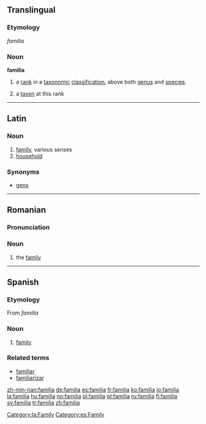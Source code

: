 ==Translingual==

===Etymology===
{{L.}} ''familia''

===Noun===
'''familia'''

# {{botany}} a [[rank]] in a [[taxonomic]] [[classification]], above both [[genus]] and [[species]].
# {{botany}} a [[taxon]] at this rank

----

==Latin==

===Noun===
{{la-noun|familia|familiae|familiae|f|first}}

# [[family]], various senses
# [[household]]

===Synonyms===
*[[gens]]

[[Category:la:Family]]

----

==Romanian==

===Pronunciation===
{{IPA|/fa'mil.ja/}}

===Noun===
{{ro-nounform|familie|gend=f|num=s|art=def}}

# the [[family]]

----

==Spanish==

===Etymology===
From {{L.}} ''familia''

===Noun===
{{es-noun-f}}

# [[family]]

===Related terms===
*[[familiar]]
*[[familiarizar]]

[[Category:es:Family]]

[[zh-min-nan:familia]]
[[de:familia]]
[[es:familia]]
[[fr:familia]]
[[ko:familia]]
[[io:familia]]
[[la:familia]]
[[hu:familia]]
[[no:familia]]
[[pl:familia]]
[[pt:familia]]
[[ru:familia]]
[[fi:familia]]
[[sv:familia]]
[[tr:familia]]
[[zh:familia]]